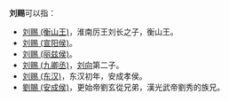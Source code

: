'''刘赐'''可以指：
*[[刘赐_(衡山王)|刘赐 (衡山王)]]，淮南厉王刘长之子，衡山王。
*[[刘赐_(宣阳侯)|刘赐 (宣阳侯)]]。
*[[刘赐_(丽兹侯)|刘赐 (丽兹侯)]]。
*[[刘赐_(九卿丞)|刘赐 (九卿丞)]]，[[刘向|刘向]]第二子。
*[[刘赐_(东汉)|刘赐 (东汉)]]，东汉初年，安成孝侯。
*[[劉賜_(安成侯)|劉賜 (安成侯)]]，更始帝劉玄從兄弟，漢光武帝劉秀的族兄。

{{消歧义|C赐|cat=二字刘姓人名消歧义}}